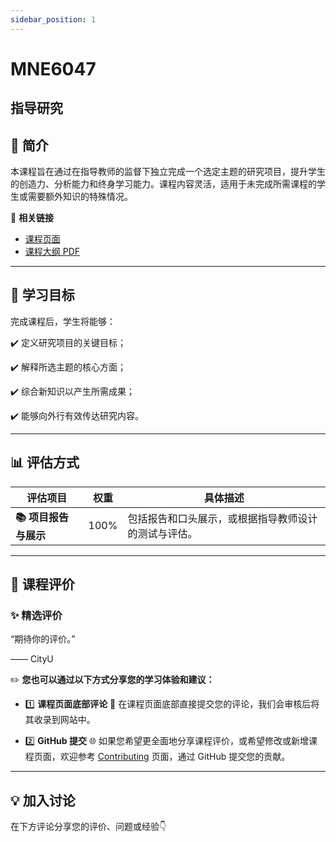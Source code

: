 ```yaml
---
sidebar_position: 1
---
```


# MNE6047
## 指导研究

## **📘 简介**
本课程旨在通过在指导教师的监督下独立完成一个选定主题的研究项目，提升学生的创造力、分析能力和终身学习能力。课程内容灵活，适用于未完成所需课程的学生或需要额外知识的特殊情况。

🔗 **相关链接**
- [课程页面](https://www.cityu.edu.hk/catalogue/pg/202526/course/MNE6047.htm)
- [课程大纲 PDF](https://www.cityu.edu.hk/catalogue/pg/202526/course/MNE6047.pdf)

---

## **🎯 学习目标**

完成课程后，学生将能够：

✔️ 定义研究项目的关键目标；

✔️ 解释所选主题的核心方面；

✔️ 综合新知识以产生所需成果；

✔️ 能够向外行有效传达研究内容。

---

## **📊 评估方式**

| **评估项目**           | **权重** | **具体描述**                                                                                       |
|-----------------------|---------|---------------------------------------------------------------------------------------------------|
| **📚 项目报告与展示**    | 100%    | 包括报告和口头展示，或根据指导教师设计的测试与评估。                                              |

---

## **💬 课程评价**

### ✨ **精选评价**
<div className={commentStyles.commentBox}>
    <p className={commentStyles.commentText}>
        “期待你的评价。”
    </p>
    <p className={commentStyles.commentAuthor}>—— CityU</p>
</div>

✏️ **您也可以通过以下方式分享您的学习体验和建议：**

- 1️⃣ **课程页面底部评论**
💬 在课程页面底部直接提交您的评论，我们会审核后将其收录到网站中。

- 2️⃣ **GitHub 提交**
🌐 如果您希望更全面地分享课程评价，或希望修改或新增课程页面，欢迎参考 [Contributing](/contributing) 页面，通过 GitHub 提交您的贡献。

---

## **💡 加入讨论**

在下方评论分享您的评价、问题或经验👇
<Utterances />